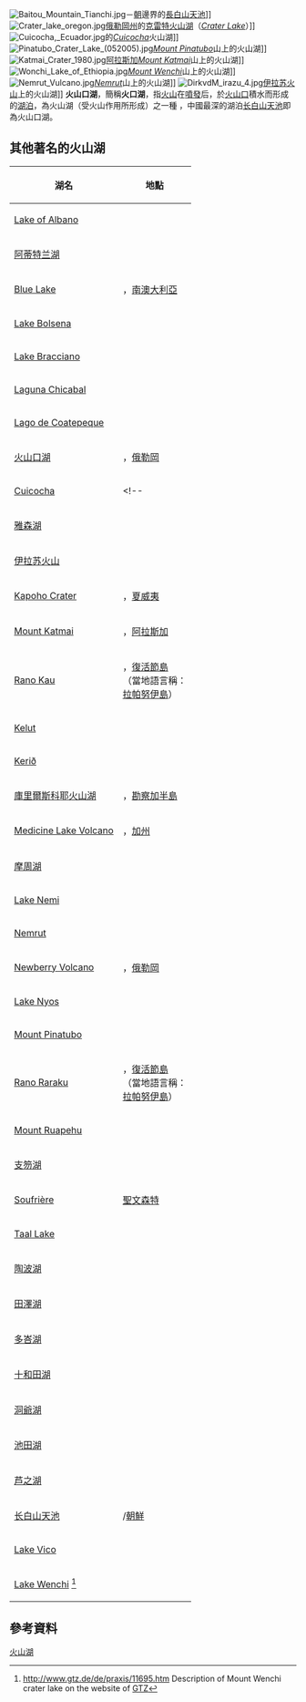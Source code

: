 [[File:Baitou_Mountain_Tianchi.jpg|thumb]]－[[朝鮮|朝]]邊界的[[長白山天池|長白山天池]]]]
[[File:Crater_lake_oregon.jpg|thumb]][[俄勒岡州|俄勒岡州]]的[[克雷特湖|克雷特火山湖]]（''[[Crater_Lake|Crater Lake]]''）]]
[[File:Cuicocha,_Ecuador.jpg|thumb]]的''[[Cuicocha|Cuicocha]]''火山湖]]
[[File:Pinatubo_Crater_Lake_(052005).jpg|thumb]]''[[Mount_Pinatubo|Mount Pinatubo]]''山上的火山湖]]
[[File:Katmai_Crater_1980.jpg|thumb]][[阿拉斯加|阿拉斯加]]''[[Mount_Katmai|Mount Katmai]]''山上的火山湖]]
[[File:Wonchi_Lake_of_Ethiopia.jpg|thumb]]''[[Mount_Wenchi|Mount Wenchi]]''山上的火山湖]]
[[File:Nemrut_Vulcano.jpg|thumb]]''[[Nemrut_(volcano)|Nemrut]]''山上的火山湖]]
[[File:DirkvdM_irazu_4.jpg|thumb]][[伊拉苏火山|伊拉苏火山]]上的火山湖]]
'''火山口湖'''，簡稱'''火口湖'''，指[[火山|火山]]在[[噴發|噴發]]后，於[[火山口|火山口]]積水而形成的[[湖泊|湖泊]]，為火山湖（受火山作用所形成）之一種<!--「火山湖」一詞尚包含「火山衍塞湖」等其他也受火山作用所形成之湖泊-->，中國最深的湖泊[[长白山天池|长白山天池]]即為火山口湖。

== 其他著名的火山湖 ==
{| class="wikitable sortable"
! 湖名 !! 地點
|-
| [[Lake_of_Albano|Lake of Albano]] || {{ITA}}
|-
|[[阿蒂特兰湖|阿蒂特兰湖]] || {{GUA}} 
|-
|[[Blue_Lake_(South_Australia)|Blue Lake]] || {{AUS}}，[[南澳大利亞|南澳大利亞]]
|-
|[[Lake_Bolsena|Lake Bolsena]] || {{ITA}}
|-
|[[Lake_Bracciano|Lake Bracciano]] || {{ITA}}
|-
|[[Laguna_Chicabal|Laguna Chicabal]] || {{GUA}}
|-
|[[Coatepeque_Caldera|Lago de Coatepeque]] || {{SLV}} 
|-
|[[火山口湖_(美國)|火山口湖]] || {{USA}}，[[俄勒岡|俄勒岡]]
|-
|[[Cuicocha|Cuicocha]] || {{ECU}}
<!--
|[[天池|天池]]|| {{PRK}} / {{CHN}} -->
|-
|[[雅森湖|雅森湖]] || {{AUS}}
|-
|[[伊拉苏火山|伊拉苏火山]] || {{CRC}}
|-
|[[Kapoho_Crater|Kapoho Crater]] || {{USA}}，[[夏威夷|夏威夷]]
|-
|[[Mount_Katmai|Mount Katmai]] || {{USA}}，[[阿拉斯加|阿拉斯加]]
|-
|[[Rano_Kau|Rano Kau]] || {{CHI}}，[[復活節島|復活節島]]<br />（當地語言稱：<br />[[拉帕努伊島|拉帕努伊島]]）<!-- ([[Easter_Island|Easter Island]]) -->
|-
|[[Kelut|Kelut]] || {{IDN}}
|-
|[[Kerið|Kerið]] || {{ISL}}
|-
|[[庫里爾斯科耶湖|庫里爾斯科耶火山湖]] || {{RUS}}，[[勘察加半島|勘察加半島]]<!-- ([[Kamchatka|Kamchatka]]) -->
|-
|[[Medicine_Lake_Volcano|Medicine Lake Volcano]] || {{USA}}，[[加利福尼亞|加州]]
|-
|[[摩周湖|摩周湖]] || {{JPN}}
|-
|[[Lake_Nemi|Lake Nemi]] || {{ITA}}
|-
|[[Nemrut_(volcano)|Nemrut]] || {{TUR}}
|-
|[[Newberry_Volcano|Newberry Volcano]] || {{USA}}，[[俄勒岡|俄勒岡]]
|-
|[[Lake_Nyos|Lake Nyos]] || {{CMR}}
|-
|[[Mount_Pinatubo|Mount Pinatubo]] || {{PHI}}
|-
|[[Rano_Raraku|Rano Raraku]] || {{CHI}}，[[復活節島|復活節島]]<br />（當地語言稱：<br />[[拉帕努伊島|拉帕努伊島]]）<!--([[Easter_Island|Easter Island]])-->
|-
|[[Mount_Ruapehu|Mount Ruapehu]] || {{NZL}}
|-
|[[支笏湖|支笏湖]] || {{JPN}}
|-
|[[Soufrière_(volcano)|Soufrière]] || {{flagicon|Saint Vincent and the Grenadines}} [[聖文森特|聖文森特]]
|-
|[[Taal_Lake|Taal Lake]] || {{PHI}}
|-
|[[陶波湖|陶波湖]] || {{NZL}}
|-
|[[田澤湖|田澤湖]] || {{JPN}}
|-
|[[多峇湖|多峇湖]] || {{IDN}}
|-
|[[十和田湖|十和田湖]] || {{JPN}}
|-
|[[洞爺湖|洞爺湖]] || {{JPN}}
|-
|[[池田湖|池田湖]] || {{JPN}}
|-
|[[芦之湖|芦之湖]] || {{JPN}}
|-
|[[长白山天池|长白山天池]] || {{CHN}}/{{flagicon|North Korea}}[[朝鮮|朝鮮]]
|-
|[[Lake_Vico|Lake Vico]] || {{ITA}}
|-
|[[Lake_Wenchi|Lake Wenchi]] <ref>http://www.gtz.de/de/praxis/11695.htm {{Wayback|url=http://www.gtz.de/de/praxis/11695.htm |date=20070822205111 }} Description of Mount Wenchi crater lake on the website of [[GTZ|GTZ]]</ref>|| {{ETH}}
|}

== 參考資料 ==
<div class="references-small">
<references />
</div>

[[Category:火山湖|]]